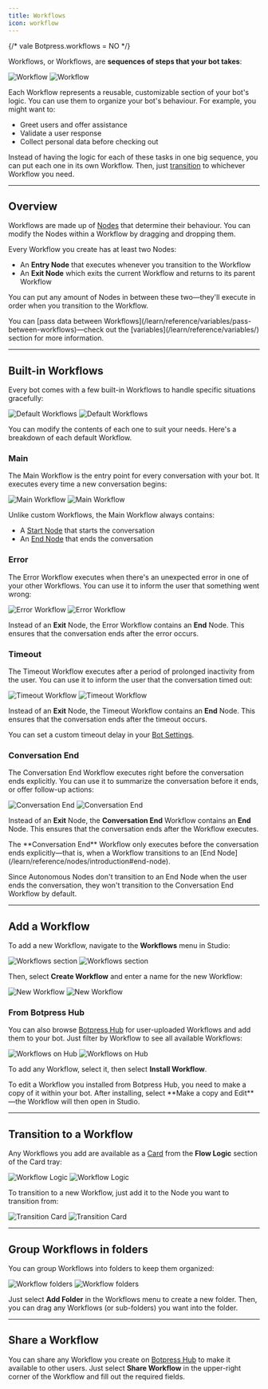 ```yaml
---
title: Workflows
icon: workflow
---
```


{/* vale Botpress.workflows = NO */}

<Icon icon="workflow" /> Workflows, or Workflows, are **sequences of steps that your bot takes**:

<Frame>
  <img alt="Workflow" className="block dark:hidden" src="./assets/workflow.png" />
  <img alt="Workflow" className="hidden dark:block" src="./assets/workflow-dark.png" />
</Frame>

Each Workflow represents a reusable, customizable section of your bot's logic. You can use them to organize your bot's behaviour. For example, you might want to:

- Greet users and offer assistance
- Validate a user response
- Collect personal data before checking out

Instead of having the logic for each of these tasks in one big sequence, you can put each one in its own Workflow. Then, just [transition](#transition-to-a-workflow) to whichever Workflow you need.

---

## Overview

Workflows are made up of [Nodes](/learn/reference/nodes/) that determine their behaviour. You can modify the Nodes within a Workflow by dragging and dropping them.

Every Workflow you create has at least two Nodes:

- An **Entry Node** that executes whenever you transition to the Workflow
- An **Exit Node** which exits the current Workflow and returns to its parent Workflow

You can put any amount of Nodes in between these two—they'll execute in order when you transition to the Workflow.

<Note>
  You can [pass data between Workflows](/learn/reference/variables/pass-between-workflows)—check out the
  [variables](/learn/reference/variables/) section for more information.
</Note>

---

## Built-in Workflows

Every bot comes with a few built-in Workflows to handle specific situations gracefully:

<Frame>
  <img alt="Default Workflows" className="block dark:hidden" src="./assets/default-workflows.png" />
  <img alt="Default Workflows" className="hidden dark:block" src="./assets/default-workflows-dark.png" />
</Frame>

You can modify the contents of each one to suit your needs. Here's a breakdown of each default Workflow.

### Main

The Main Workflow is the entry point for every conversation with your bot. It executes every time a new conversation begins:

<Frame>
  <img alt="Main Workflow" className="block dark:hidden" src="./assets/main-workflow.png" />
  <img alt="Main Workflow" className="hidden dark:block" src="./assets/main-workflow-dark.png" />
</Frame>

Unlike custom Workflows, the Main Workflow always contains:

- A [Start Node](/learn/reference/nodes/introduction#start-node) that starts the conversation
- An [End Node](/learn/reference/nodes/introduction#end-node) that ends the conversation

### Error

The Error Workflow executes when there's an unexpected error in one of your other Workflows. You can use it to inform the user that something went wrong:

<Frame>
  <img alt="Error Workflow" className="block dark:hidden" src="./assets/error-workflow.png" />
  <img alt="Error Workflow" className="hidden dark:block" src="./assets/error-workflow-dark.png" />
</Frame>

Instead of an **Exit** Node, the Error Workflow contains an **End** Node. This ensures that the conversation ends after the error occurs.

### Timeout

The Timeout Workflow executes after a period of prolonged inactivity from the user. You can use it to inform the user that the conversation timed out:

<Frame>
  <img alt="Timeout Workflow" className="block dark:hidden" src="./assets/timeout-workflow.png" />
  <img alt="Timeout Workflow" className="hidden dark:block" src="./assets/timeout-workflow-dark.png" />
</Frame>

Instead of an **Exit** Node, the Timeout Workflow contains an **End** Node. This ensures that the conversation ends after the timeout occurs.

<Tip>You can set a custom timeout delay in your [Bot Settings](/learn/reference/chatbot-settings).</Tip>

### Conversation End

The Conversation End Workflow executes right before the conversation ends explicitly. You can use it to summarize the conversation before it ends, or offer follow-up actions:

<Frame>
  <img alt="Conversation End" className="block dark:hidden" src="./assets/end-workflow.png" />
  <img alt="Conversation End" className="hidden dark:block" src="./assets/end-workflow-dark.png" />
</Frame>

Instead of an **Exit** Node, the **Conversation End** Workflow contains an **End** Node. This ensures that the conversation ends after the Workflow executes.

<Note>
  The **Conversation End** Workflow only executes before the conversation ends explicitly—that is, when a Workflow transitions to an [End Node](/learn/reference/nodes/introduction#end-node).

Since Autonomous Nodes don't transition to an End Node when the user ends the conversation, they won't transition to the Conversation End Workflow by default.

</Note>

---

## Add a Workflow

To add a new Workflow, navigate to the **Workflows** menu in Studio:

<Frame>
  <img alt="Workflows section" className="block dark:hidden" src="./assets/workflows-menu.png" />
  <img alt="Workflows section" className="hidden dark:block" src="./assets/workflows-menu-dark.png" />
</Frame>

Then, select **Create Workflow** and enter a name for the new Workflow:

<Frame>
  <img alt="New Workflow" className="block dark:hidden" src="./assets/new-workflow.png" />
  <img alt="New Workflow" className="hidden dark:block" src="./assets/new-workflow-dark.png" />
</Frame>

### From Botpress Hub

You can also browse [Botpress Hub](/integrations/get-started/botpress-hub) for user-uploaded Workflows and add them to your bot. Just filter by Workflow to see all available Workflows:

<Frame>
  <img alt="Workflows on Hub" className="block dark:hidden" src="./assets/workflows-hub.png" />
  <img alt="Workflows on Hub" className="hidden dark:block" src="./assets/workflows-hub-dark.png" />
</Frame>

To add any Workflow, select it, then select **Install Workflow**.

<Tip>
  To edit a Workflow you installed from Botpress Hub, you need to make a copy of it within your bot. After installing,
  select **Make a copy and Edit**—the Workflow will then open in Studio.
</Tip>

---

## Transition to a Workflow

Any Workflows you add are available as a [Card](/learn/reference/cards/) from the **Flow Logic** section of the Card tray:

<Frame>
  <img alt="Workflow Logic" className="block dark:hidden" src="./assets/workflow-logic.png" />
  <img alt="Workflow Logic" className="hidden dark:block" src="./assets/workflow-logic-dark.png" />
</Frame>

To transition to a new Workflow, just add it to the Node you want to transition from:

<Frame>
  <img alt="Transition Card" className="block dark:hidden" src="./assets/transition-card.png" />
  <img alt="Transition Card" className="hidden dark:block" src="./assets/transition-card-dark.png" />
</Frame>

---

## Group Workflows in folders

You can group Workflows into folders to keep them organized:

<Frame>
  <img alt="Workflow folders" className="block dark:hidden" src="./assets/workflow-folders.png" />
  <img alt="Workflow folders" className="hidden dark:block" src="./assets/workflow-folders-dark.png" />
</Frame>

Just select **Add Folder** in the Workflows menu to create a new folder. Then, you can drag any Workflows (or sub-folders) you want into the folder.

---

## Share a Workflow

You can share any Workflow you create on [Botpress Hub](/integrations/get-started/botpress-hub) to make it available to other users. Just select **Share Workflow** <Icon icon="external-link"/> in the upper-right corner of the Workflow and fill out the required fields.
